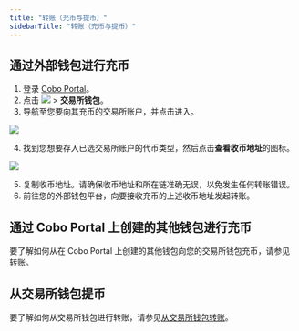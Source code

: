 ```yaml
---
title: "转账（充币与提币）"
sidebarTitle: "转账（充币与提币）"
---
```


## 通过外部钱包进行充币

1. 登录 [Cobo Portal](https://portal.cobo.com/login)。
2. 点击 <img src="/cn/images/exchange-wallet/ew3.svg" className="icon"></img> > **交易所钱包**。
3. 导航至您要向其充币的交易所账户，并点击进入。

<img src="/cn/images/exchange-wallet/transfer1.png" className="screenshot_full_screen"></img>

4. 找到您想要存入已选交易所账户的代币类型，然后点击**查看收币地址**的图标。

<img src="/cn/images/exchange-wallet/transfer 2.png" className="screenshot_full_screen"></img>

5. 复制收币地址。请确保收币地址和所在链准确无误，以免发生任何转账错误。
6. 前往您的外部钱包平台，向要接收充币的上述收币地址发起转账。

## 通过 Cobo Portal 上创建的其他钱包进行充币

要了解如何从在 Cobo Portal 上创建的其他钱包向您的交易所钱包充币，请参见[转账](/cn/portal/transfers/introduction)。

## 从交易所钱包提币

要了解如何从交易所钱包进行转账，请参见[从交易所钱包转账](/cn/portal/transfers/from-exchange-wallets)。